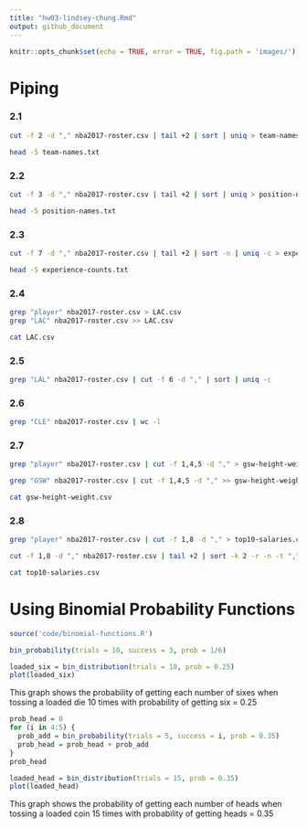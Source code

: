 ```yaml
---
title: "hw03-lindsey-chung.Rmd"
output: github_document
---
```


```r
knitr::opts_chunk$set(echo = TRUE, error = TRUE, fig.path = 'images/')
```
# Piping

### 2.1

```bash

cut -f 2 -d "," nba2017-roster.csv | tail +2 | sort | uniq > team-names.txt

head -5 team-names.txt

```

### 2.2
```bash

cut -f 3 -d "," nba2017-roster.csv | tail +2 | sort | uniq > position-names.txt

head -5 position-names.txt

```

### 2.3

```bash

cut -f 7 -d "," nba2017-roster.csv | tail +2 | sort -n | uniq -c > experience-counts.txt

head -5 experience-counts.txt

```

### 2.4

```bash

grep "player" nba2017-roster.csv > LAC.csv
grep "LAC" nba2017-roster.csv >> LAC.csv

cat LAC.csv

```

### 2.5

```bash

grep "LAL" nba2017-roster.csv | cut -f 6 -d "," | sort | uniq -c

```

### 2.6 

```bash

grep "CLE" nba2017-roster.csv | wc -l

```

### 2.7

```bash

grep "player" nba2017-roster.csv | cut -f 1,4,5 -d "," > gsw-height-weight.csv

grep "GSW" nba2017-roster.csv | cut -f 1,4,5 -d "," >> gsw-height-weight.csv

cat gsw-height-weight.csv

```

### 2.8

```bash

grep "player" nba2017-roster.csv | cut -f 1,8 -d "," > top10-salaries.csv

cut -f 1,8 -d "," nba2017-roster.csv | tail +2 | sort -k 2 -r -n -t "," | head -10 >> top10-salaries.csv

cat top10-salaries.csv

```

# Using Binomial Probability Functions

```r

source('code/binomial-functions.R')

bin_probability(trials = 10, success = 3, prob = 1/6)

```

```r

loaded_six = bin_distribution(trials = 10, prob = 0.25)
plot(loaded_six)

```

This graph shows the probability of getting each number of sixes when tossing a loaded die 10 times with probability of getting six = 0.25

```r

prob_head = 0
for (i in 4:5) {
  prob_add = bin_probability(trials = 5, success = i, prob = 0.35)
  prob_head = prob_head + prob_add
}
prob_head

```

```r

loaded_head = bin_distribution(trials = 15, prob = 0.35)
plot(loaded_head)

```

This graph shows the probability of getting each number of heads when tossing a loaded coin 15 times with probability of getting heads = 0.35